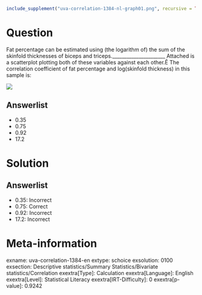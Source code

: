 ```r
include_supplement("uva-correlation-1384-nl-graph01.png", recursive = TRUE)
```

Question
========

Fat percentage can be estimated using (the logarithm of) the sum of the skinfold thicknesses of biceps and triceps.______________________ Attached is a scatterplot plotting both of these variables against each other.Ê The correlation coefficient of fat percentage and log(skinfold thickness) in this sample is:

![](uva-correlation-1384-nl-graph01.png)

Answerlist
----------

* 0.35
* 0.75
* 0.92
* 17.2

Solution
========

Answerlist
----------

* 0.35: Incorrect
* 0.75: Correct
* 0.92: Incorrect
* 17.2: Incorrect

Meta-information
================
exname: uva-correlation-1384-en
extype: schoice
exsolution: 0100
exsection: Descriptive statistics/Summary Statistics/Bivariate statistics/Correlation
exextra[Type]: Calculation
exextra[Language]: English
exextra[Level]: Statistical Literacy
exextra[IRT-Difficulty]: 0
exextra[p-value]: 0.9242
